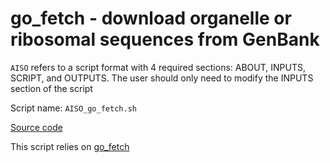 # go_fetch - download organelle or ribosomal sequences from GenBank

::: {.callout-note}
`AISO` refers to a script format with 4 required sections: ABOUT, INPUTS, SCRIPT, and OUTPUTS.
The user should only need to modify the INPUTS section of the script
:::

Script name: `AISO_go_fetch.sh`

[Source code](https://github.com/dmacguigan/SI-Ocean-DNA/blob/main/scripts/Hydra/AISO_go_fetch.sh)


This script relies on [go_fetch](https://github.com/o-william-white/go_fetch)